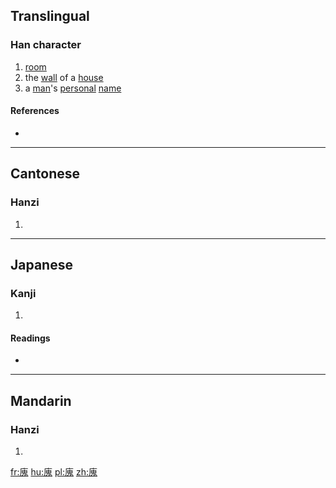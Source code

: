 ==Translingual==

===Han character===
{{Han char|rn=53|rad=广|as=10|sn=13|four=0021<sub>3</sub>|canj=戈竹山戈 (IHUI)|ids=⿸[[广]][[鬼]]}}

# [[room]]
# the [[wall]] of a [[house]]
# a [[man]]'s [[personal]] [[name]]

====References====
* {{Han ref|kx=0349.030|dkj=09429|dj=0659.280|hdz=20893.110|uh=5EC6|ud=24262|bh=DD5F|bd=56671}}

----

==Cantonese==

===Hanzi===
{{yue-hanzi|jyut=[[gwai1]], [[wai2]]|y=gwai1, wai2}}

# {{defn|lang=yue|sort=广10}}

----

==Japanese==

===Kanji===
{{ja-kanji|grade=|rs=广10}}

# {{defn|lang=ja|sort=广10}}

====Readings====
* {{ja-readings|on=[[かい]] (kai), [[え]] (e), [[げ]] (ge), [[け]] (ke)|kun=[[かき]] (kaki)}}

----

==Mandarin==

===Hanzi===
{{cmn-hanzi|pin=[[guī]] ([[gui1]]), [[huì]] ([[hui4]])|wg=kuei<sup>1</sup>, hui<sup>4</sup>}}

# {{defn|lang=cmn|sort=广10}}

[[fr:廆]]
[[hu:廆]]
[[pl:廆]]
[[zh:廆]]